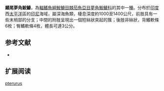 {{Speciesbox
| name = 鰭尾夢角鮟鱇
| image = 
| image_caption = 
| status = NE
| status_system = IUCN3.1
| genus = Oneirodes
| species = pterurus
| authority = [[Pietsch_&_Seigel|Pietsch & Seigel]], 1980
| synonyms = 
}}

'''鰭尾夢角鮟鱇'''，為[[輻鰭魚綱|輻鰭魚綱]][[鮟鱇目|鮟鱇目]][[棘茄魚亞目|棘茄魚亞目]][[夢角鮟鱇科|夢角鮟鱇科]]的其中一[[種|種]]。分布於[[印度|印度]]西[[太平洋|太平洋]]區的[[印尼|印尼]]海域，屬深海魚類，棲息深度約1000至1400公尺，前肢具有一些末梢部的分支；中間的附肢呈現出一個短絲狀突起的簇；後肢非絲狀，背鰭軟條6枚；臀鰭軟條4枚，體長可達3公分。

==参考文献==
*{{FishBase_species|genus=Oneirodes|species=pterurus|year=2011|month=12}}

== 扩展阅读 ==
{{refbegin}}
{{wikispecies-inline|Oneirodes pterurus|鰭尾夢角鮟鱇}}
{{refend}}
{{Taxonbar|from=Q2196068}}

[[Category:夢角鮟鱇屬|pterurus]]